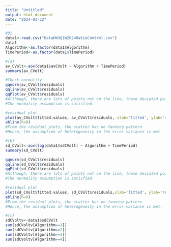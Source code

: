 ```yaml
---
title: "Untitled"
output: html_document
date: "2024-03-22"
---
```


```r
#Q1
data1<-read.csv("DataHW3Q1W2024RatioControl.csv")
data1
Algorithm<-as.factor(data1$Algorithm)
TimePeriod<-as.factor(data1$TimePeriod)

```

```r
#(a)
av_CVolt<-aov(data1$avCVolt ~ Algorithm + TimePeriod)
summary(av_CVolt)
```

```r
#Check normality
qqnorm(av_CVolt$residuals)
qqline(av_CVolt$residuals)
qqPlot(av_CVolt$residuals)
#Although, there are lots of points not on the line, these deviated points are in the range of confidence band. Hence, the normality is held. 
#The normality assumption is satisfied.
```

```r
#residual plot
plot(av_CVolt$fitted.values, av_CVolt$residuals, xlab='fitted', ylab='residual')
abline(h=0)
#From the residual plots, the scatter has no fanning pattern
#Hence, the assumption of heterogeneity in the error variance is met.
```

```r
#(b)
sd_CVolt<-aov(log(data1$sdCVolt) ~ Algorithm + TimePeriod)
summary(sd_CVolt)
```

```r
qqnorm(sd_CVolt$residuals)
qqline(sd_CVolt$residuals)
qqPlot(sd_CVolt$residuals)
#Although, there are lots of points not on the line, these deviated points are in the range of confidence band. Hence, the normality is held. 
#The normality assumption is satisfied.
```


```r
#residual plot
plot(sd_CVolt$fitted.values, sd_CVolt$residuals,xlab='fitted', ylab='residual')
abline(h=0)
#From the residual plots, the scatter has no fanning pattern
#Hence, the assumption of heterogeneity in the error variance is met.
```
```r
#(c)
sdCVoltv<-data1$sdCVolt
sum(sdCVoltv[Algorithm==1])
sum(sdCVoltv[Algorithm==2])
sum(sdCVoltv[Algorithm==3])
sum(sdCVoltv[Algorithm==4])
```



